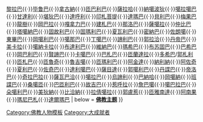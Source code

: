 {{Navbox
| name = 84Buddhist
| state = 
| title = [[佛教]][[金剛乘]][[八十四大成就者]]
| image = [[File:Nagarjuna with 84 mahasiddha.jpg|60px]]
| group1 = 
| list1 = [[卢伊巴]]{{·}}[[黎拉巴]]{{·}}[[毕鲁巴]]{{·}}[[拿古納]]{{·}}[[匝巴利巴]]{{·}}[[薩拉哈]]{{·}}[[納噶波狄]]{{·}}[[噶拉噶巴]]{{·}}[[甘達利]]{{·}}[[堪狄巴]]{{·}}[[達呼利]]{{·}}[[印札菩提]]{{·}}[[達瑪巴]]{{·}}[[貝利巴]]{{·}}[[梅果巴]]{{·}}[[龍樹]]{{·}}[[岡巴拉]]{{·}}[[提婆 (人名)|嘎拿力巴]]{{·}}[[建札巴]]{{·}}[[那洛巴]]{{·}}[[薩噶拉]]{{·}}[[仲比巴]]{{·}}[[塔噶納巴]]{{·}}[[固故利巴]]{{·}}[[固瑪利巴]]{{·}}[[夏瓦利巴]]{{·}}[[密納巴]]{{·}}[[佐朗噶]]{{·}}[[東畢巴]]{{·}}[[岡噶利巴]]{{·}}[[噶那巴]]{{·}}[[丁噶巴]]{{·}}[[諦利巴]]{{·}}[[郭拉洽]]{{·}}[[丹帝巴]]{{·}}[[美卡拉和噶纳卡拉|美卡拉]]{{·}}[[美卡拉和噶纳卡拉|噶納卡拉]]{{·}}[[布達利巴]]{{·}}[[維納巴]]{{·}}[[瑪希巴]]{{·}}[[寂天|布苏固巴]]{{·}}[[巴希巴]]{{·}}[[岡巴利巴]]{{·}}[[賢諦巴]]{{·}}[[卡噶巴]]{{·}}[[巴札巴]]{{·}}[[匝蘭達拉]]{{·}}[[多希巴]]/[[郭札利]]{{·}}[[匝札巴]]{{·}}[[匝魯奇]]{{·}}[[魯吉噶]]{{·}}[[匝瑪利巴]]{{·}}[[阿金達]]{{·}}[[納利納]]{{·}}[[阿佐奇]]{{·}}[[夏利巴]]{{·}}[[佐奇巴]]{{·}}[[達利噶巴]]{{·}}[[薩目達]]{{·}}[[郭噶利巴]]{{·}}[[丹諜巴]]{{·}}[[帝洛巴]]{{·}}[[奇拉巴拉]]{{·}}[[薩瓦巴洽]]{{·}}[[噶拉巴]]{{·}}[[烏諦利]]{{·}}[[巴納哈]]{{·}}[[岡噶納]]{{·}}[[班諜巴]]{{·}}[[桑噶匝]]{{·}}[[巴匝利巴]]{{·}}[[故吉巴]]{{·}}[[惹呼拉]]{{·}}[[詹巴噶]]{{·}}[[噶巴拉巴]]{{·}}[[朵噶利巴]]{{·}}[[美狄納]]{{·}}[[比洽納]]{{·}}[[拉倩噶拉]]{{·}}[[郭盧惹]]{{·}}[[匝雅南達]]{{·}}[[阿南果]]{{·}}[[瑪尼巴札]]{{·}}[[達爾瑪巴]]
| below = '''[[Portal:佛教|佛教主题]]'''
}}<noinclude>[[Category:佛教人物模板]]</noinclude>[[Category:大成就者]]